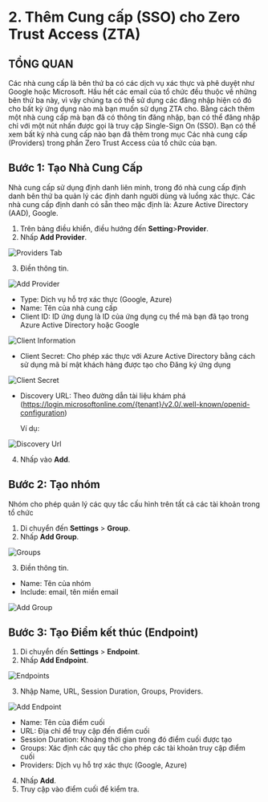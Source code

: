 # 2. Thêm Cung cấp (SSO) cho Zero Trust Access (ZTA)

## TỔNG QUAN

Các nhà cung cấp là bên thứ ba có các dịch vụ xác thực và phê duyệt như Google hoặc Microsoft. Hầu hết các email của tổ
chức đều thuộc về những bên thứ ba này, vì vậy chúng ta có thể sử dụng các đăng nhập hiện có đó cho bất kỳ ứng dụng nào
mà bạn muốn sử dụng ZTA cho. Bằng cách thêm một nhà cung cấp mà bạn đã có thông tin đăng nhập, bạn có thể đăng nhập chỉ
với một nút nhấn được gọi là truy cập Single-Sign On (SSO). Bạn có thể xem bất kỳ nhà cung cấp nào bạn đã thêm trong
mục Các nhà cung cấp (Providers) trong phần Zero Trust Access của tổ chức của bạn.

## Bước 1: Tạo Nhà Cung Cấp

Nhà cung cấp sử dụng định danh liên minh, trong đó nhà cung cấp định danh bên thứ ba quản lý các định danh người dùng
và luồng xác thực. Các nhà cung cấp định danh có sẵn theo mặc định là: Azure Active Directory (AAD), Google.

1.	Trên bảng điều khiển, điều hướng đến **Setting**>**Provider**.
2.	Nhấp **Add Provider**.

![Providers Tab](/img/security-center/zta/providers-tab.png)

3.	Điền thông tin.

![Add Provider](/img/security-center/zta/add-provider.png)

-	Type: Dịch vụ hỗ trợ xác thực (Google, Azure)
-	Name: Tên của nhà cung cấp
-	Client ID: ID ứng dụng là ID của ứng dụng cụ thể mà bạn đã tạo trong Azure Active Directory hoặc Google

![Client Information](/img/security-center/zta/provider-client-information.png)

-	Client Secret: Cho phép xác thực với Azure Active Directory bằng cách sử dụng mã bí mật khách hàng được tạo
cho Đăng ký ứng dụng

![Client Secret](/img/security-center/zta/provider-client-secret.png)

-	Discovery URL: Theo đường dẫn tài liệu khám phá (https://login.microsoftonline.com/{tenant}/v2.0/.well-known/openid-configuration)

    Ví dụ:

![Discovery Url](/img/security-center/zta/provider-discovery-url.png)

4.	Nhấp vào **Add**.

## Bước 2: Tạo nhóm

Nhóm cho phép quản lý các quy tắc cấu hình trên tất cả các tài khoản trong tổ chức

1.	Di chuyển đến **Settings** > **Group**.
2.	Nhấp **Add Group**.

![Groups](/img/security-center/zta/provider-groups.png)

3.	Điền thông tin.

-	Name: Tên của nhóm
-	Include: email, tên miền email

![Add Group](/img/security-center/zta/provider-add-group.png)

## Bước 3: Tạo Điểm kết thúc (Endpoint)

1.	Di chuyển đến **Settings** > **Endpoint**.
2.	Nhấp **Add Endpoint**.

![Endpoints](/img/security-center/zta/provider-endpoints.png)

3.	Nhập Name, URL, Session Duration, Groups, Providers.

![Add Endpoint](/img/security-center/zta/provider-add-endpoint.png)

-	Name: Tên của điểm cuối
-	URL: Địa chỉ để truy cập đến điểm cuối
-	Session Duration: Khoảng thời gian trong đó điểm cuối được tạo
-	Groups: Xác định các quy tắc cho phép các tài khoản truy cập điểm cuối
-	Providers: Dịch vụ hỗ trợ xác thực (Google, Azure)

4.	Nhấp **Add**.
5.	Truy cập vào điểm cuối để kiểm tra.
